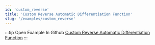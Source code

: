 ```yaml
---
id: 'custom_reverse'
title: 'Custom Reverse Automatic Differentiation Function'
slug: '/examples/custom_reverse'
---
```


<README />

:::tip Open Example In Github
[Custom Reverse Automatic Differentiation Function](https://github.com/facebookresearch/diffkt/tree/main/kotlin/examples/src/main/kotlin/examples/customReverse)
:::